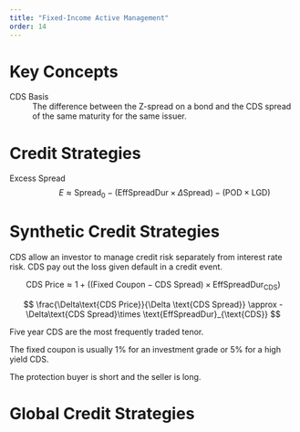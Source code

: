 ```yaml
---
title: "Fixed-Income Active Management"
order: 14
---
```


# Key Concepts

CDS Basis
: The difference between the Z-spread on a bond and the CDS spread of the same maturity for the same issuer.

# Credit Strategies

Excess Spread
: $$
  E \approx \text{Spread}_0 - (\text{EffSpreadDur}\times \Delta \text{Spread}) - (\text{POD}\times \text{LGD})
$$

# Synthetic Credit Strategies

CDS allow an investor to manage credit risk separately from interest rate risk. CDS pay out the loss given default in a credit event.

$$
  \text{CDS Price} \approx 1+((\text{Fixed Coupon} - \text{CDS Spread}) \times \text{EffSpreadDur}_{\text{CDS}})
$$

$$
  \frac{\Delta\text{CDS Price}}{\Delta \text{CDS Spread}} \approx -\Delta\text{CDS Spread}\times \text{EffSpreadDur}_{\text{CDS}}
$$

Five year CDS are the most frequently traded tenor.

The fixed coupon is usually 1% for an investment grade or 5% for a high yield CDS.

The protection buyer is short and the seller is long.

# Global Credit Strategies

